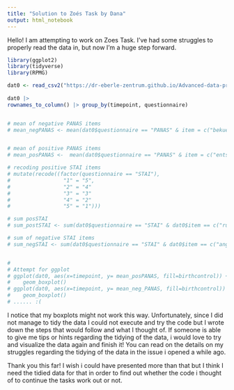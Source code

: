 ```yaml
---
title: "Solution to Zoés Task by Dana"
output: html_notebook
---
```


Hello! 
I am attempting to work on Zoes Task. I've had some struggles to properly
read the data in, but now I'm a huge step forward.


```r
library(ggplot2)
library(tidyverse)
library(RPMG)
```


```r

dat0 <- read_csv2("https://dr-eberle-zentrum.github.io/Advanced-data-processing-with-R/Projects/zoebuerger/Data_mood_stress.csv") 
  
dat0 |> 
rownames_to_column() |> group_by(timepoint, questionnaire)


# mean of negative PANAS items
# mean_negPANAS <- mean(dat0$questionnaire == "PANAS" & item = c("bekuemmert", "beunruhigt", "schuldig", "erschreckt", "feindselig", "reizbar", "beschaemt", "nervoes", "aengstlich", "furchtsam"))


# mean of positive PANAS items
# mean_posPANAS <-  mean(dat0$questionnaire == "PANAS" & item = c("entschlossen", "begeistert", "aufmerksam", "stark", "interessiert", "aktiv", "wachsam", "angeregt", "stolz", "schwungvoll")),

# recoding positive STAI items
# mutate(recode((factor(questionnaire == "STAI"),
#                 "1" = "5",
#                 "2" = "4"
#                 "3" = "3"
#                 "4" = "2"
#                 "5" = "1")))

# sum posSTAI
# sum_postSTAI <- sum(dat0$questionnaire == "STAI" & dat0$item == c("ruhig", "geborgen", "geloest", "ausgeruht", "wohl", "selbstsicher", "entspannt", "zufrieden", "froh", "vergnuegt"))

# sum of negative STAI items
# sum_negSTAI <- sum(dat0$questionnaire == "STAI" & dat0$item == c("angespannt", "bekuemmert", "aufgeregt", "schiefgehen", "beunruhigt", "nervoes", "zappelig", "erkrampft", "besorgt", "ueberreizt"))


# 
# Attempt for ggplot
# ggplot(dat0, aes(x=timepoint, y= mean_posPANAS, fill=birthcontrol)) + 
#    geom_boxplot()
# ggplot(dat0, aes(x=timepoint, y= mean_neg_PANAS, fill=birthcontrol)) + 
#    geom_boxplot()
# ...... :(


```

I notice that my boxplots might not work this way.
Unfortunately, since I did not manage to tidy the data I could not execute and try the code but I wrote
down the steps that would follow and what I thought of.
If someone is able to give me tips or hints regarding the tidying of the data, i would love to try and visualize the data again and finish it! You can read on the details on my struggles regarding the tidying of the data in the issue i opened a while ago.

Thank you this far! 
I wish i could have presented more than that but I think I need the tidied data
for that in order to find out whether the code i thought of to continue the tasks work out or not.
